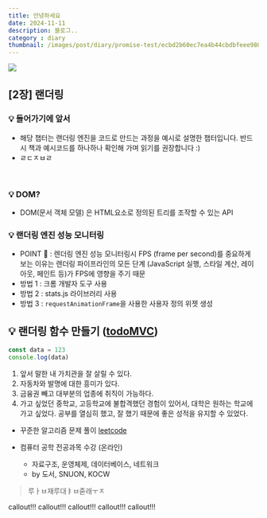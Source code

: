 ```yaml
---
title: 안녕하세요
date: 2024-11-11
description: 블로그..
category : diary
thumbnail: /images/post/diary/promise-test/ecbd2b60ec7ea4b44cbdbfeee980b8c9.jpg
---
```



<Img src="/images/post/diary/promise-test/ecbd2b60ec7ea4b44cbdbfeee980b8c9.jpg"/>

## [2장] 랜더링

### 💡 들어가기에 앞서
  - 해당 챕터는 랜더링 엔진을 코드로 만드는 과정을 예시로 설명한 챕터입니다. 반드시 책과 예시코드를 하나하나 확인해 가며 읽기를 권장합니다 :)
  - ㄹㄷㅈㅂㄹ

<br />

### 💡 DOM?
  - DOM(문서 객체 모델) 은 HTML요소로 정의된 트리를 조작할 수 있는 API
### 💡 랜더링 엔진 성능 모니터링
  - POINT 🥸 : 렌더링 엔진 성능 모니터링시 FPS (frame per second)를 중요하게 보는 이유는 렌더링 파이프라인의 모든 단계 (JavaScript 실행, 스타일 계산, 레이아웃, 페인트 등)가 FPS에 영향을 주기 때문
  - 방법 1 : 크롬 개발자 도구 사용
  - 방법 2 : stats.js 라이브러리 사용
  - 방법 3 : `requestAnimationFrame`을 사용한 사용자 정의 위젯 생성
## 💡 랜더링 함수 만들기 ([todoMVC](https://todomvc.com/))

```javascript
const data = 123
console.log(data)
```

1. 앞서 말한 내 가치관을 잘 살릴 수 있다.
2. 자동차와 발명에 대한 흥미가 있다.
3. 금융권 빼고 대부분의 업종에 취직이 가능하다.
4. 가고 싶었던 중학교, 고등학교에 불합격했던 경험이 있어서, 대학은 원하는 학교에 가고 싶었다. 공부를 열심히 했고, 잘 했기 때문에 좋은 성적을 유지할 수 있었다.

- 꾸준한 알고리즘 문제 풀이 [leetcode](https://leetcode.com/)

- 컴퓨터 공학 전공과목 수강 (온라인)
  - 자료구조, 운영체제, 데이터베이스, 네트워크
  - by 도서, SNUON, KOCW


> 루ㅏㅂ재루대ㅑㅂ줃래ㅜㅈ


<Callout status='warning'>
callout!!!
</Callout>
<Callout status='warning'>
callout!!!
</Callout>
<Callout status='warning'>
callout!!!
</Callout>
<Callout status='warning'>
callout!!!
</Callout>
<Callout status='warning'>
callout!!!
</Callout>